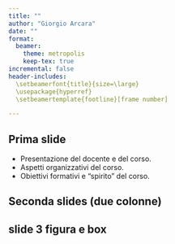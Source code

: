 ```yaml
---
title: ""
author: "Giorgio Arcara"
date: ""
format:
  beamer:
    theme: metropolis
    keep-tex: true
incremental: false
header-includes:
  \setbeamerfont{title}{size=\large}
  \usepackage{hyperref}
  \setbeamertemplate{footline}[frame number]

---
```


```{=latex}
% TITLE SLIDES
\title{Metodi Statistici per la Neuropsicologia Forense\\ \vspace{1em} \emph{Introduzione}}
\author{Giorgio Arcara,\\ Università di Padova \\ IRCCS San Camillo, Venezia}

\titlegraphic{

\vspace*{7cm}
\includegraphics[scale=0.15]{Figures/LogoSanCamilloIRCCS_Unipd_alpha.png}
\begin{center}
\vspace{-2.2em}
\includegraphics[scale=0.15]{Figures/CC_license_3_0.png}
\end{center}
}
\date{\today}
\maketitle
```


## Prima slide

-   Presentazione del docente e del corso.
-   Aspetti organizzativi del corso.
-   Obiettivi formativi e "spirito" del corso.

## Seconda slides (due colonne)


```{=latex}
\begin{columns}
\column{0.8\textwidth}
\small
\textbf{L'aspetto da ricordare è che nei test neuropsicologici, il più delle volte in maniera implicita, è assunta la definizione di misurazione di Stevens e che sia possibile assumere una misura in una scala ad intervalli.} 
\column{0.2\textwidth}

\begin{figure}
\includegraphics[scale=0.05]{Figures/triangle.png}
\end{figure}
\end{columns}
```




## slide 3 figura e box

```{=latex}

\begin{tikzpicture}
    % Include your image
    \node[anchor=south west, inner sep=0] (image) at (0,0)
        {\includegraphics[width=0.8\textwidth]{Figures/Test_Methodology_transp.png}};

    % Set coordinate system to match the image
    \begin{scope}[x={(image.south east)}, y={(image.north west)}]
        
        % Draw a red rectangle (thin border)
        %\draw[red, thick, rounded corners] (0.25,0.3) rectangle (0.45,0.5);
        % Optional label
        %\node[red, font=\bfseries, above] at (0.35,0.5) {Region 1};
        
        %\pause
        % a red rectangle (thicker border)
        \draw[red, ultra thick] (0.605,0.65) rectangle (0.905,0.85);
        
        % text (with fine control)
        \node[anchor=west, xshift=-8mm, yshift=20mm] at (image.east)
        {\parbox{4cm}{\parbox{3cm}{\scriptsize \textbf{Minacce alla validità}\\ (il test non misura quello che vorrebbe misurare)}}};


        
    \end{scope}
\end{tikzpicture}

```

